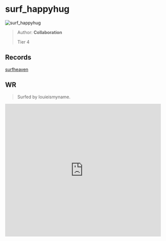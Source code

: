 
# surf_happyhug

![surf_happyhug](https://raw.githubusercontent.com/Sayt123/SurfMapPics/Maps-and-bonuses/csgo/surf_happyhug.jpg)

> Author: **Collaboration**
>
> Tier 4

## Records

[surfheaven](https://surfheaven.eu/map/surf_happyhug)

## WR

> Surfed by louieismyname.

<iframe
width="100%"
height="430"
src="https://www.youtube.com/embed/6SeV09vXrRo"
frameborder="0"
allow="accelerometer; autoplay; clipboard-write; encrypted-media; gyroscope; picture-in-picture"
allowFullScreen
/>

```md

[Surf Timer] - louieismyname finished in 04:41:99 (WR -00:02:13). Improving by 02:06:01
[Surf Timer] - louieismyname beat the map record! Rank: 1/163

Previous WR holder: jalole


```
                